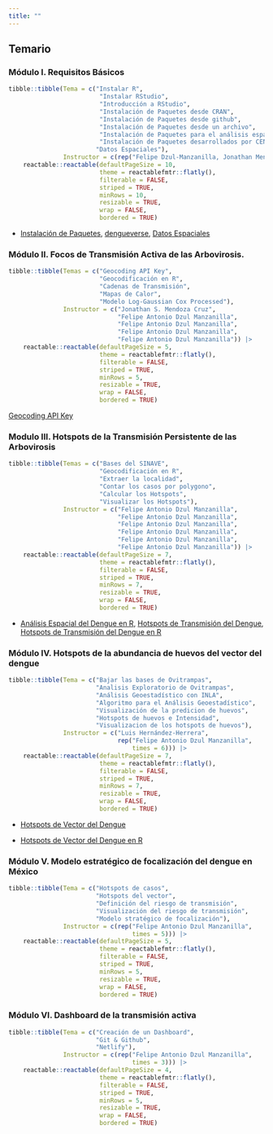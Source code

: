 ```yaml
---
title: ""
---
```


## Temario

### Módulo I. Requisitos Básicos

```r
tibble::tibble(Tema = c("Instalar R",
                         "Instalar RStudio",
                         "Introducción a RStudio",
                         "Instalación de Paquetes desde CRAN",
                         "Instalación de Paquetes desde github",
                         "Instalación de Paquetes desde un archivo",
                         "Instalación de Paquetes para el análisis espacial",
                         "Instalación de Paquetes desarrollados por CENAPRECE-InDRE",
                        "Datos Espaciales"),
               Instructor = c(rep("Felipe Dzul-Manzanilla, Jonathan Mendoza-Cruz & Arath Martínez-Flores", times = 9))) |>
    reactable::reactable(defaultPageSize = 10,
                         theme = reactablefmtr::flatly(),
                         filterable = FALSE,
                         striped = TRUE,
                         minRows = 10,
                         resizable = TRUE, 
                         wrap = FALSE, 
                         bordered = TRUE)

```

-   [Instalación de Paquetes](https://jovial-sunburst-ee3a1b.netlify.app/talks/pkg_installation/#/), [dengueverse](https://calm-hummingbird-41cb33.netlify.app/talks/dengueverse/#/dengueverse), [Datos Espaciales](https://calm-hummingbird-41cb33.netlify.app/talks/spatial_data/#/)

### Módulo II. Focos de Transmisión Activa de las Arbovirosis.

```r
tibble::tibble(Temas = c("Geocoding API Key",
                         "Geocodificación en R",
                         "Cadenas de Transmisión",
                         "Mapas de Calor",
                         "Modelo Log-Gaussian Cox Processed"),
               Instructor = c("Jonathan S. Mendoza Cruz",
                              "Felipe Antonio Dzul Manzanilla",
                              "Felipe Antonio Dzul Manzanilla",
                              "Felipe Antonio Dzul Manzanilla",
                              "Felipe Antonio Dzul Manzanilla")) |>
    reactable::reactable(defaultPageSize = 5,
                         theme = reactablefmtr::flatly(),
                         filterable = FALSE,
                         striped = TRUE,
                         minRows = 5,
                         resizable = TRUE, 
                         wrap = FALSE, 
                         bordered = TRUE)
```

[Geocoding API Key](https://fancy-arithmetic-194be1.netlify.app/talks/api_key_google/#/title-slide)

### Modulo III. Hotspots de la Transmisión Persistente de las Arbovirosis

```r
tibble::tibble(Temas = c("Bases del SINAVE",
                         "Geocodificación en R",
                         "Extraer la localidad",
                         "Contar los casos por polygono",
                         "Calcular los Hotspots",
                         "Visualizar los Hotspots"),
               Instructor = c("Felipe Antonio Dzul Manzanilla",
                              "Felipe Antonio Dzul Manzanilla",
                              "Felipe Antonio Dzul Manzanilla",
                              "Felipe Antonio Dzul Manzanilla",
                              "Felipe Antonio Dzul Manzanilla",
                              "Felipe Antonio Dzul Manzanilla")) |>
    reactable::reactable(defaultPageSize = 7,
                         theme = reactablefmtr::flatly(),
                         filterable = FALSE,
                         striped = TRUE,
                         minRows = 7,
                         resizable = TRUE, 
                         wrap = FALSE, 
                         bordered = TRUE)

```

-   [Análisis Espacial del Dengue en R](https://animated-longma-729cee.netlify.app/talks/spatial_analysis_dengue/#1), [Hotspots de Transmisión del Dengue](https://animated-longma-729cee.netlify.app/talks/hotspots_cases/#1), [Hotspots de Transmisión del Dengue en R](https://animated-longma-729cee.netlify.app/talks/hotspots_cases_r/#1)

### Módulo IV. Hotspots de la abundancia de huevos del vector del dengue

```r
tibble::tibble(Tema = c("Bajar las bases de Ovitrampas",
                        "Analisis Exploratorio de Ovitrampas",
                        "Análisis Geoestadístico con INLA",
                        "Algoritmo para el Análisis Geoestadístico",
                        "Visualización de la predicion de huevos",
                        "Hotspots de huevos e Intensidad",
                        "Visualizacion de los hotspots de huevos"),
               Instructor = c("Luis Hernández-Herrera",
                              rep("Felipe Antonio Dzul Manzanilla", 
                                  times = 6))) |>
    reactable::reactable(defaultPageSize = 7,
                         theme = reactablefmtr::flatly(),
                         filterable = FALSE,
                         striped = TRUE,
                         minRows = 7,
                         resizable = TRUE, 
                         wrap = FALSE, 
                         bordered = TRUE)

```

-   [Hotspots de Vector del Dengue](https://animated-longma-729cee.netlify.app/talks/hotspots_eggs/#1)

-   [Hotspots de Vector del Dengue en R](https://animated-longma-729cee.netlify.app/talks/hotspots_eggs_r/#1)

### Módulo V. Modelo estratégico de focalización del dengue en México

```r
tibble::tibble(Tema = c("Hotspots de casos",
                        "Hotspots del vector",
                        "Definición del riesgo de transmisión",
                        "Visualización del riesgo de transmisión",
                        "Modelo stratégico de focalización"),
               Instructor = c(rep("Felipe Antonio Dzul Manzanilla", 
                                  times = 5))) |>
    reactable::reactable(defaultPageSize = 5,
                         theme = reactablefmtr::flatly(),
                         filterable = FALSE,
                         striped = TRUE,
                         minRows = 5,
                         resizable = TRUE, 
                         wrap = FALSE, 
                         bordered = TRUE)

```

### Módulo VI. Dashboard de la transmisión activa

```r
tibble::tibble(Tema = c("Creación de un Dashboard",
                        "Git & Github",
                        "Netlify"),
               Instructor = c(rep("Felipe Antonio Dzul Manzanilla", 
                                  times = 3))) |>
    reactable::reactable(defaultPageSize = 4,
                         theme = reactablefmtr::flatly(),
                         filterable = FALSE,
                         striped = TRUE,
                         minRows = 5,
                         resizable = TRUE, 
                         wrap = FALSE, 
                         bordered = TRUE)

```
